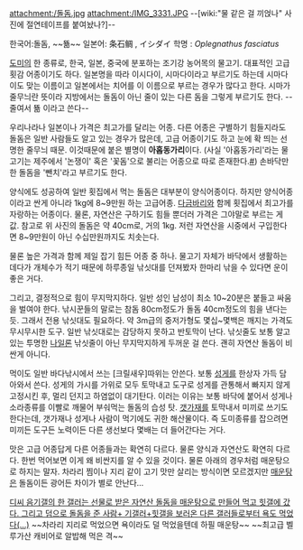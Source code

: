 attachment:/돌돔.jpg
attachment:/IMG_3331.JPG
--[wiki:"물 같은 걸 끼얹나" 사진에 절연테이프를 붙여놨나?]--

한국어:돌돔, ~~뚊~~
일본어: 条石鲷 , イシダイ
학명 : ''Oplegnathus fasciatus''

[[도미]]의 한 종류로, 한국, 일본, 중국에 분포하는 조기강 농어목의 물고기. 대표적인 고급 횟감 어종이기도 하다. 일본명을 따라 이시다이, 시마다이라고 부르기도 하는데 시마다이도 맞는 이름이고 일본에서는 치어를 이 이름으로 부르는 경우가 많다고 한다. 시마가 줄무늬란 뜻이라 지방에서는 돌돔이 아닌 줄이 있는 다른 돔을 그렇게 부르기도 한다. --줄여서 뚊 이라고 쓴다--

우리나라나 일본이나 가격은 최고가를 달리는 어종. 다른 어종은 구별하기 힘들지라도 돌돔은 일반 사람들도 알고 있는 경우가 많은데, 고급 어종이기도 하고 눈에 확 띄는 선명한 줄무늬 때문. 이것때문에 붙은 별명이 '''아홉동가리'''이다. (사실 '아홉동가리'라는 물고기는 제주에서 '논쟁이' 혹은 '꽃돔'으로 불리는 어종으로 따로 존재한다.[http://slds2.tistory.com/1377 #]) 손바닥만한 돌돔을 '뺀치'라고 부르기도 한다.

양식에도 성공하여 일반 횟집에서 먹는 돌돔은 대부분이 양식어종이다. 하지만 양식어종이라고 싼게 아니라 1kg에 8~9만원 하는 고급어종. [[다금바리]]와 함께 횟집에서 최고가를 자랑하는 어종이다. 물론, 자연산은 구하기도 힘들 뿐더러 가격은 그야말로 부르는 게 값. 참고로 위 사진의 돌돔은 약 40cm로, 거의 1kg. 저런 자연산을 시중에서 구입한다면 8~9만원이 아닌 수십만원까지도 치솟는다.

물론 높은 가격과 함께 제일 잡기 힘든 어종 중 하나. 물고기 자체가 바닥에서 생활하는데다가 개체수가 적기 때문에 하루종일 낚싯대를 던져봤자 한마리 낚을 수 있다면 운이 좋은 거다.

그리고, 결정적으로 힘이 무지막지하다. 일반 성인 남성이 최소 10~20분은 붙들고 싸움을 벌여야 한다. 낚시꾼들의 말로는 참돔 80cm정도가 돌돔 40cm정도의 힘을 낸다는 듯. 그래서 전용 낚싯대도 필요하다. 약 3m급의 중저가형도 몇십~몇백은 깨지는 가격도 무시무시한 도구. 일반 낚싯대로는 감당하지 못하고 반토막이 난다. 낚싯줄도 보통 알고있는 투명한 [[나일론]] 낚싯줄이 아닌 무지막지하게 두꺼운 걸 쓴다. 괜히 자연산 돌돔이 비싼게 아니다.

먹이도 일반 바다낚시에서 쓰는 [크릴새우]따위는 안쓴다. 보통 [[성게]]를 한상자 가득 담아와서 쓴다. 성게의 가시를 가위로 모두 토막내고 도구로 성게를 관통해서 빠지지 않게 고정시킨 후, 멀리 던지고 하염없이 대기탄다. 이러는 이유는 보통 바닥에 붙어서 성게나 소라종류를 이빨로 깨물어 부숴먹는 돌돔의 습성 탓. [[갯가재]]를 토막내서 미끼로 쓰기도 한다는데, 갯가재나 성게나 사람이 먹기에도 귀한 해산물이다. 즉 도미종류를 잡으려면 미끼든 도구든 노력이든 다른 생선보다 몇배는 더 들어간다는 거다.

맛은 고급 어종답게 다른 어종들과는 확연히 다르다. 물론 양식과 자연산도 확연히 다르다. 한번 먹어보면 이게 왜 비싼지를 알 수 있을 것이다. 물론 아래의 경우처럼 매운탕으로 하지는 말자. 차라리 찜이나 지리 같이 고기 맛만 살리는 방식이면 모르겠지만 [[매운탕]]은 돌돔이든 광어든 차이가 별로 안난다... 

[http://gall.dcinside.com/list.php?id=food&no=194371 디씨 음기갤의 한 갤러는 선물로 받은 자연산 돌돔을 매운탕으로 만들어 먹고 힛갤에 갔다. 그리고 덤으로 돌돔을 준 사람+ 기갤러+힛갤을 보러온 다른 갤러들로부터 욕도 먹었다(…)] ~~차라리 지리로 먹었으면 욕이라도 덜 먹었을텐데 하필 매운탕~~ ~~최고급 벨루가산 캐비어로 알밥해 먹은 격~~
